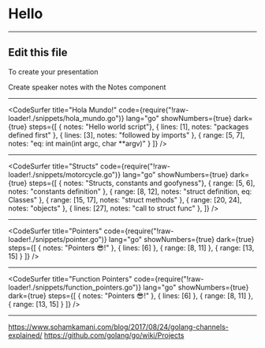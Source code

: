 



<Head>
  <title>Go Lang 🥳</title>
</Head>

# Hello

---

## Edit this file

To create your presentation

<Notes>
Create speaker notes with the Notes component
</Notes>

---

<CodeSurfer
  title="Hola Mundo!"
  code={require("!raw-loader!./snippets/hola_mundo.go")}
  lang="go"
  showNumbers={true}
  dark={true}
  steps={[
    { notes: "Hello world script"},
    { lines: [1], notes: "packages defined first" },
    { lines: [3], notes: "followed by imports" },
    { range: [5, 7], notes: "eq: int main(int argc, char **argv)" }
  ]}
/>

---


<CodeSurfer
  title="Structs"
  code={require("!raw-loader!./snippets/motorcycle.go")}
  lang="go"
  showNumbers={true}
  dark={true}
  steps={[
    { notes: "Structs, constants and goofyness"},
    { range: [5, 6], notes: "constants definition" },
    { range: [8, 12], notes: "struct definition, eq: Classes" },
    { range: [15, 17], notes: "struct methods" },
    { range: [20, 24], notes: "objects" },
    { lines: [27], notes: "call to struct func" },
  ]}
/>

---

<CodeSurfer
  title="Pointers"
  code={require("!raw-loader!./snippets/pointer.go")}
  lang="go"
  showNumbers={true}
  dark={true}
  steps={[
    { notes: "Pointers 😎!" },
    { lines: [6] },
    { range: [8, 11] },
    { range: [13, 15] }
  ]}
/>

---

<CodeSurfer
  title="Function Pointers"
  code={require("!raw-loader!./snippets/function_pointers.go")}
  lang="go"
  showNumbers={true}
  dark={true}
  steps={[
    { notes: "Pointers 😎!" },
    { lines: [6] },
    { range: [8, 11] },
    { range: [13, 15] }
  ]}
/>

---

<https://www.sohamkamani.com/blog/2017/08/24/golang-channels-explained/>
<https://github.com/golang/go/wiki/Projects>

